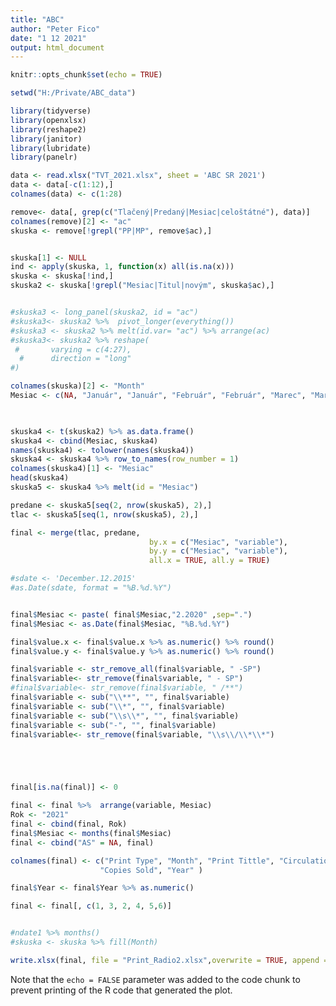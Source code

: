 ```yaml
---
title: "ABC"
author: "Peter Fico"
date: "1 12 2021"
output: html_document
---
```


```r
knitr::opts_chunk$set(echo = TRUE)
```


```r
setwd("H:/Private/ABC_data")

```

```r
library(tidyverse)
library(openxlsx)
library(reshape2)
library(janitor)
library(lubridate)
library(panelr)
```



```r

data <- read.xlsx("TVT_2021.xlsx", sheet = 'ABC SR 2021')
data <- data[-c(1:12),]
colnames(data) <- c(1:28)

remove<- data[, grep(c("Tlačený|Predaný|Mesiac|celoštátné"), data)]
colnames(remove)[2] <- "ac"
skuska <- remove[!grepl("PP|MP", remove$ac),]


skuska[1] <- NULL
ind <- apply(skuska, 1, function(x) all(is.na(x)))
skuska <- skuska[!ind,]
skuska2 <- skuska[!grepl("Mesiac|Titul|novým", skuska$ac),]


#skuska3 <- long_panel(skuska2, id = "ac")
#skuska3<- skuska2 %>%  pivot_longer(everything())
#skuska3 <- skuska2 %>% melt(id.var= "ac") %>% arrange(ac)
#skuska3<- skuska2 %>% reshape(
 #       varying = c(4:27),
  #      direction = "long"
#)

colnames(skuska)[2] <- "Month"
Mesiac <- c(NA, "Január", "Január", "Február", "Február", "Marec", "Marec", "Apríl", "Apríl", "Máj", "Máj", "Jún", "Jún", "Júl", "Júl", "August", "August", "September", "September", "Október", "Október", "November", "November", "December", "December")
 


skuska4 <- t(skuska2) %>% as.data.frame()
skuska4 <- cbind(Mesiac, skuska4)
names(skuska4) <- tolower(names(skuska4))
skuska4 <- skuska4 %>% row_to_names(row_number = 1)
colnames(skuska4)[1] <- "Mesiac"
head(skuska4)
skuska5 <- skuska4 %>% melt(id = "Mesiac")

predane <- skuska5[seq(2, nrow(skuska5), 2),]      
tlac <- skuska5[seq(1, nrow(skuska5), 2),]     

final <- merge(tlac, predane,
                               by.x = c("Mesiac", "variable"), 
                               by.y = c("Mesiac", "variable"), 
                               all.x = TRUE, all.y = TRUE) 

#sdate <- 'December.12.2015'
#as.Date(sdate, format = "%B.%d.%Y")


final$Mesiac <- paste( final$Mesiac,"2.2020" ,sep=".")
final$Mesiac <- as.Date(final$Mesiac, "%B.%d.%Y")

final$value.x <- final$value.x %>% as.numeric() %>% round()
final$value.y <- final$value.y %>% as.numeric() %>% round()

final$variable <- str_remove_all(final$variable, " -SP")
final$variable<- str_remove(final$variable, " - SP")
#final$variable<- str_remove(final$variable, " /**")
final$variable <- sub("\\**", "", final$variable)
final$variable <- sub("\\*", "", final$variable)
final$variable <- sub("\\s\\*", "", final$variable)
final$variable <- sub("-", "", final$variable)
final$variable<- str_remove(final$variable, "\\s\\/\\*\\*")





final[is.na(final)] <- 0

final <- final %>%  arrange(variable, Mesiac)
Rok <- "2021"
final <- cbind(final, Rok)
final$Mesiac <- months(final$Mesiac)
final <- cbind("AS" = NA, final)

colnames(final) <- c("Print Type", "Month", "Print Tittle", "Circulation printed",
                    "Copies Sold", "Year" )

final$Year <- final$Year %>% as.numeric()

final <- final[, c(1, 3, 2, 4, 5,6)]


#ndate1 %>% months()
#skuska <- skuska %>% fill(Month)
```



```r

write.xlsx(final, file = "Print_Radio2.xlsx",overwrite = TRUE, append = TRUE, rowNames = FALSE, showNA = FALSE)

```
Note that the `echo = FALSE` parameter was added to the code chunk to prevent printing of the R code that generated the plot.

 